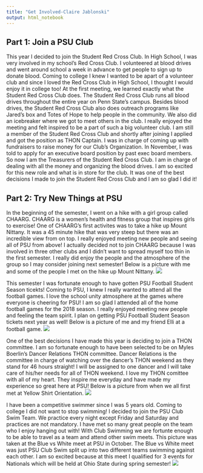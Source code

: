 ```yaml
---
title: "Get Involved-Claire Jablonski"
output: html_notebook
---
```


## Part 1: Join a PSU Club

This year I decided to join the Student Red Cross Club. In High School, I was very involved in my school’s Red Cross Club. I volunteered at blood drives and went around school a week in advance to get people to sign up to donate blood. Coming to college I knew I wanted to be apart of a volunteer club and since I loved the Red Cross Club in High School, I thought I would enjoy it in college too! At the first meeting, we learned exactly what the Student Red Cross Club does. The Student Red Cross Club runs all blood drives throughout the entire year on Penn State’s campus. Besides blood drives, the Student Red Cross Club also does outreach programs like Jared’s box and Totes of Hope to help people in the community. We also did an icebreaker where we got to meet others in the club. I really enjoyed the meeting and felt inspired to be a part of such a big volunteer club. I am still a member of the Student Red Cross Club and shortly after joining I applied and got the position as THON Captain. I was in charge of coming up with fundraisers to raise money for our Club’s Organization. In November, I was told to apply for an executive board position by past exec board members. So now I am the Treasurers of the Student Red Cross Club.  I am in charge of dealing with all the money and organizing the blood drives. I am so excited for this new role and what is in store for the club. It was one of the best decisions I made to join the Student Red Cross Club and I am so glad I did it!

## Part 2: Try New Things at PSU
In the beginning of the semester, I went on a hike with a girl group called CHAARG. CHAARG is a women's health and fitness group that inspires girls to exercise! One of CHAARG's first activites was to take a hike up Mount Nittany. It was a 45 minute hike that was very steep but there was an incredible view from on top. I really enjoyed meeting new people and seeing all of PSU from above! I actually decided not to join CHAARG because I was involved in three other clubs and I didn't want to spread myself too thin in the first semester. I really did enjoy the people and the atmosphere of the group so I may consider joining next semester! Below is a picture with me and some of the people I met on the hike up Mount Nittany.
![](IMG_4653.jpg)


This semester I was fortunate enough to have gotten PSU Football Student Season ticekts! Coming to PSU, I knew I really wanted to attend all the football games. I love the school unity atmosphere at the games where everyone is cheering for PSU! I am so glad I attended all of the home football games for the 2018 season. I really enjoyed meeting new people and feeling the team spirit. I plan on getting PSU Football Student Season tickets next year as well! Below is a picture of me and my friend Elli at a football game. 
![](IMG_4804.jpeg)


One of the best decisions I have made this year is deciding to join a THON committee. I am so fortunate enough to have been selected to be on Myles Boerlin's Dancer Relations THON committee. Dancer Relations is the committee in charge of watching over the dancer's THON weekend as they stand for 46 hours straight! I will be assigned to one dancer and I will take care of his/her needs for all of THON weekend. I love my THON comittee with all of my heart. They inspire me everyday and have made my experience so great here at PSU! Below is a picture from when we all first met at Yellow Shirt Orientation.
![](IMG_4844.jpg)


I have been a competitive swimmer since I was 5 years old. Coming to college I did not want to stop swimming! I decided to join the PSU Club Swim Team. We practice every night except Friday and Saturday and practices are not mandatory. I have met so many great people on the team who I enjoy hanging out with! With Club Swimming we are fortunte enough to be able to travel as a team and attend other swim meets. This picture was taken at the Blue vs White meet at PSU in October. The Blue vs White meet was just PSU Club Swim split up into two different teams swimming against each other. I am so excited because at this meet I qualified for 3 events for Nationals which will be held at Ohio State during spring semester!
![](IMG_4935.jpg)
